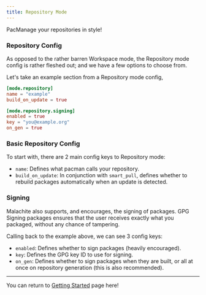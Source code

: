 ```yaml
---
title: Repository Mode
---
```


PacManage your repositories in style!

### Repository Config

As opposed to the rather barren Workspace mode, the Repository mode config is rather fleshed out;
and we have a few options to choose from.

Let's take an example section from a Repository mode config,

```toml
[mode.repository]
name = "example"
build_on_update = true

[mode.repository.signing]
enabled = true
key = "you@example.org"
on_gen = true
```

### Basic Repository Config

To start with, there are 2 main config keys to Repository mode:
- `name`: Defines what pacman calls your repository.
- `build_on_update`: In conjunction with `smart_pull`, defines whether to rebuild packages automatically when an update is detected.

### Signing

Malachite also supports, and encourages, the signing of packages.
GPG Signing packages ensures that the user receives exactly what you packaged, without any chance of tampering.

Calling back to the example above, we can see 3 config keys:

- `enabled`: Defines whether to sign packages (heavily encouraged).
- `key`: Defines the GPG key ID to use for signing.
- `on_gen`: Defines whether to sign packages when they are built, or all at once on repository generation (this is also recommended).

---

You can return to [Getting Started](getting-started) page here!
